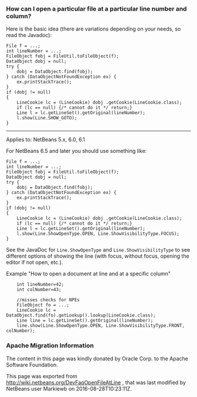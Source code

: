 <!--

    Licensed to the Apache Software Foundation (ASF) under one
    or more contributor license agreements.  See the NOTICE file
    distributed with this work for additional information
    regarding copyright ownership.  The ASF licenses this file
    to you under the Apache License, Version 2.0 (the
    "License"); you may not use this file except in compliance
    with the License.  You may obtain a copy of the License at

      http://www.apache.org/licenses/LICENSE-2.0

    Unless required by applicable law or agreed to in writing,
    software distributed under the License is distributed on an
    "AS IS" BASIS, WITHOUT WARRANTIES OR CONDITIONS OF ANY
    KIND, either express or implied.  See the License for the
    specific language governing permissions and limitations
    under the License.

-->

===How can I open a particular file at a particular line number and column?===

Here is the basic idea (there are variations depending on your needs, so read the Javadoc):

<pre>
File f = ...;
int lineNumber = ...;
FileObject fobj = FileUtil.toFileObject(f);
DataObject dobj = null;
try {
    dobj = DataObject.find(fobj);
} catch (DataObjectNotFoundException ex) {
    ex.printStackTrace();
}
if (dobj != null)
{
    LineCookie lc = (LineCookie) dobj .getCookie(LineCookie.class);
    if (lc == null) {/* cannot do it */ return;}
    Line l = lc.getLineSet().getOriginal(lineNumber);
    l.show(Line.SHOW_GOTO);
}
</pre>

--------

Applies to: NetBeans 5.x, 6.0, 6.1


For NetBeans 6.5 and later you should use something like:

<pre>
File f = ...;
int lineNumber = ...;
FileObject fobj = FileUtil.toFileObject(f);
DataObject dobj = null;
try {
    dobj = DataObject.find(fobj);
} catch (DataObjectNotFoundException ex) {
    ex.printStackTrace();
}
if (dobj != null)
{
    LineCookie lc = (LineCookie) dobj .getCookie(LineCookie.class);
    if (lc == null) {/* cannot do it */ return;}
    Line l = lc.getLineSet().getOriginal(lineNumber);
    l.show(Line.ShowOpenType.OPEN, Line.ShowVisibilityType.FOCUS);
}
</pre>

See the JavaDoc for <tt>Line.ShowOpenType</tt> and <tt>Line.ShowVisibilityType</tt> to see different options of showing the line (with focus, without focus, opening the editor if not open, etc.).

Example "How to open a document at line and at a specific column"
<pre>
    int lineNumber=42;
    int colNumber=43;

    //misses checks for NPEs
    FileObject fo = ...;
    LineCookie lc = DataObject.find(fo).getLookup().lookup(LineCookie.class);
    Line line = lc.getLineSet().getOriginal(lineNumber);
    line.show(Line.ShowOpenType.OPEN, Line.ShowVisibilityType.FRONT, colNumber);
</pre>

===Apache Migration Information===

The content in this page was kindly donated by Oracle Corp. to the
Apache Software Foundation.

This page was exported from http://wiki.netbeans.org/DevFaqOpenFileAtLine , 
that was last modified by NetBeans user Markiewb 
on 2016-08-28T10:23:11Z.

